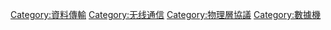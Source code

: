 {{noteTA
|G1=Electronics
|G2=Communication
}}
{{Commonscat|Modulation}}

[[Category:資料傳輸|Category:資料傳輸]]
[[Category:无线通信|Category:无线通信]]
[[Category:物理層協議|Category:物理層協議]]
[[Category:數據機|Category:數據機]]